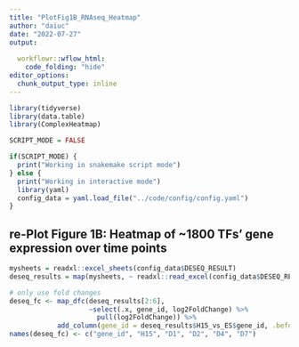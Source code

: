 ```yaml
---
title: "PlotFig1B_RNAseq_Heatmap"
author: "daiuc"
date: "2022-07-27"
output: 
  
  workflowr::wflow_html:
    code_folding: "hide"
editor_options:
  chunk_output_type: inline
---
```



```r
library(tidyverse)
library(data.table)
library(ComplexHeatmap)

```

```r

SCRIPT_MODE = FALSE

if(SCRIPT_MODE) {
  print("Working in snakemake script mode")
} else {
  print("Working in interactive mode")
  library(yaml)
  config_data = yaml.load_file("../code/config/config.yaml")
}

```



## re-Plot Figure 1B: Heatmap of ~1800 TFs' gene expression over time points

```r
mysheets = readxl::excel_sheets(config_data$DESEQ_RESULT)
deseq_results = map(mysheets, ~ readxl::read_excel(config_data$DESEQ_RESULT, .x))

# only use fold changes
deseq_fc <- map_dfc(deseq_results[2:6], 
                    ~select(.x, gene_id, log2FoldChange) %>% 
                      pull(log2FoldChange)) %>%
            add_column(gene_id = deseq_results$H15_vs_ES$gene_id, .before = "H15_vs_ES")
names(deseq_fc) <- c("gene_id", "H15", "D1", "D2", "D4", "D7")

```



